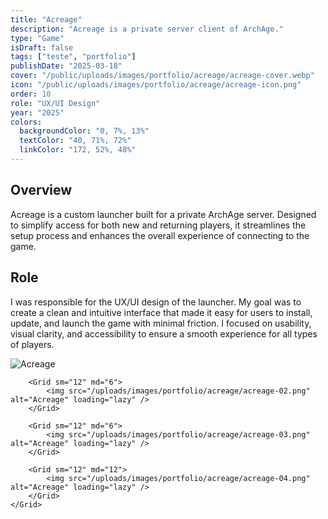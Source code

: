 ```yaml
---
title: "Acreage"
description: "Acreage is a private server client of ArchAge."
type: "Game"
isDraft: false
tags: ["teste", "portfolio"]
publishDate: "2025-03-18"
cover: "/public/uploads/images/portfolio/acreage/acreage-cover.webp"
icon: "/public/uploads/images/portfolio/acreage/acreage-icon.png"
order: 10
role: "UX/UI Design"
year: "2025"
colors:
  backgroundColor: "0, 7%, 13%"
  textColor: "40, 71%, 72%"
  linkColor: "172, 52%, 48%"
---
```



<div class="wrap-sm">

## Overview

Acreage is a custom launcher built for a private ArchAge server. Designed to simplify access for both new and returning players, it streamlines the setup process and enhances the overall experience of connecting to the game.


## Role

I was responsible for the UX/UI design of the launcher. My goal was to create a clean and intuitive interface that made it easy for users to install, update, and launch the game with minimal friction. I focused on usability, visual clarity, and accessibility to ensure a smooth experience for all types of players.


</div>

<div class="wrap-wider">
    <Grid isContainer>
        <Grid sm="12" md="12">
            <img src="/uploads/images/portfolio/acreage/acreage-01.png" alt="Acreage" loading="lazy" />
        </Grid>

        <Grid sm="12" md="6">
            <img src="/uploads/images/portfolio/acreage/acreage-02.png" alt="Acreage" loading="lazy" />
        </Grid>

        <Grid sm="12" md="6">
            <img src="/uploads/images/portfolio/acreage/acreage-03.png" alt="Acreage" loading="lazy" />
        </Grid>

        <Grid sm="12" md="12">
            <img src="/uploads/images/portfolio/acreage/acreage-04.png" alt="Acreage" loading="lazy" />
        </Grid>
    </Grid>
</div>